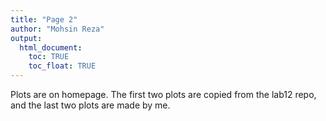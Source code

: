```yaml
---
title: "Page 2"
author: "Mohsin Reza"
output: 
  html_document:
    toc: TRUE
    toc_float: TRUE
---
```


Plots are on homepage. The first two plots are copied from the lab12 repo, and the last two plots are made by me.